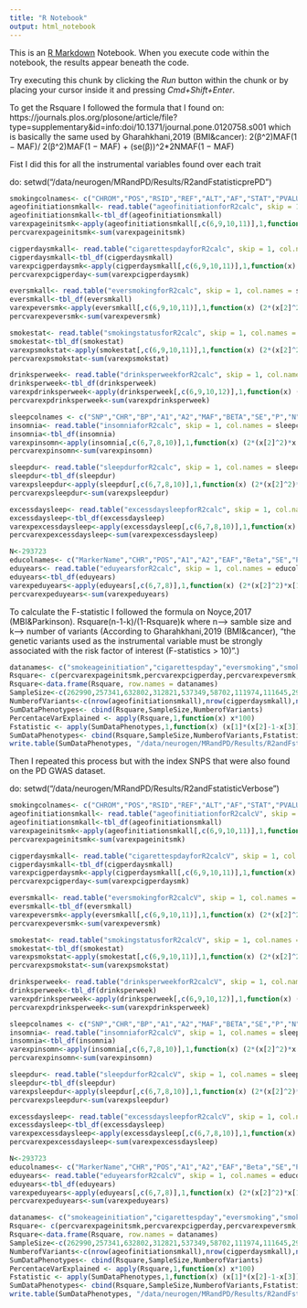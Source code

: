 ```yaml
---
title: "R Notebook"
output: html_notebook
---
```


This is an [R Markdown](http://rmarkdown.rstudio.com) Notebook. When you execute code within the notebook, the results appear beneath the code. 

Try executing this chunk by clicking the *Run* button within the chunk or by placing your cursor inside it and pressing *Cmd+Shift+Enter*. 

To get the Rsquare I followed the formula that I found on: https://journals.plos.org/plosone/article/file?type=supplementary&id=info:doi/10.1371/journal.pone.0120758.s001 which is basically the same used by Gharahkhani,2019 (BMI&cancer):
2(β^2)MAF(1 − MAF)/ 2(β^2)MAF(1 − MAF) + (se(β))^2*2NMAF(1 − MAF)

Fist I did this for all the instrumental variables found over each trait

do: setwd("/data/neurogen/MRandPD/Results/R2andFstatisticprePD")

```r
smokingcolnames<- c("CHROM","POS","RSID","REF","ALT","AF","STAT","PVALUE","BETA","SE","N","EFFECTIVE_N","Number_of_Studies","ANNO","ANNOFULL")
ageofinitiationsmkall<- read.table("ageofinitiationforR2calc", skip = 1, col.names = smokingcolnames)
ageofinitiationsmkall<-tbl_df(ageofinitiationsmkall)
varexpageinitsmk<-apply(ageofinitiationsmkall[,c(6,9,10,11)],1,function(x) (2*(x[2]^2)*x[1]*(1-x[1]))/((2*(x[2]^2)*x[1]*(1-x[1]))+((x[3]^2)*2*x[4]*x[1]*(1-x[1]))))
percvarexpageinitsmk<-sum(varexpageinitsmk)

cigperdaysmkall<- read.table("cigarettespdayforR2calc", skip = 1, col.names = smokingcolnames)
cigperdaysmkall<-tbl_df(cigperdaysmkall)
varexpcigperdaysmk<-apply(cigperdaysmkall[,c(6,9,10,11)],1,function(x) (2*(x[2]^2)*x[1]*(1-x[1]))/((2*(x[2]^2)*x[1]*(1-x[1]))+((x[3]^2)*2*x[4]*x[1]*(1-x[1]))))
percvarexpcigperday<-sum(varexpcigperdaysmk)

eversmkall<- read.table("eversmokingforR2calc", skip = 1, col.names = smokingcolnames)
eversmkall<-tbl_df(eversmkall)
varexpeversmk<-apply(eversmkall[,c(6,9,10,11)],1,function(x) (2*(x[2]^2)*x[1]*(1-x[1]))/((2*(x[2]^2)*x[1]*(1-x[1]))+((x[3]^2)*2*x[4]*x[1]*(1-x[1]))))
percvarexpeversmk<-sum(varexpeversmk)

smokestat<- read.table("smokingstatusforR2calc", skip = 1, col.names = smokingcolnames)
smokestat<-tbl_df(smokestat)
varexpsmokstat<-apply(smokestat[,c(6,9,10,11)],1,function(x) (2*(x[2]^2)*x[1]*(1-x[1]))/((2*(x[2]^2)*x[1]*(1-x[1]))+((x[3]^2)*2*x[4]*x[1]*(1-x[1]))))
percvarexpsmokstat<-sum(varexpsmokstat)
```

```r
drinksperweek<- read.table("drinksperweekforR2calc", skip = 1, col.names = smokingcolnames)
drinksperweek<-tbl_df(drinksperweek)
varexpdrinksperweek<-apply(drinksperweek[,c(6,9,10,12)],1,function(x) (2*(x[2]^2)*x[1]*(1-x[1]))/((2*(x[2]^2)*x[1]*(1-x[1]))+((x[3]^2)*2*x[4]*x[1]*(1-x[1]))))
percvarexpdrinksperweek<-sum(varexpdrinksperweek)
```

```r
sleepcolnames <- c("SNP","CHR","BP","A1","A2","MAF","BETA","SE","P","N")
insomnia<- read.table("insomniaforR2calc", skip = 1, col.names = sleepcolnames)
insomnia<-tbl_df(insomnia)
varexpinsomn<-apply(insomnia[,c(6,7,8,10)],1,function(x) (2*(x[2]^2)*x[1]*(1-x[1]))/((2*(x[2]^2)*x[1]*(1-x[1]))+((x[3]^2)*2*x[4]*x[1]*(1-x[1]))))
percvarexpinsomn<-sum(varexpinsomn)

sleepdur<- read.table("sleepdurforR2calc", skip = 1, col.names = sleepcolnames)
sleepdur<-tbl_df(sleepdur)
varexpsleepdur<-apply(sleepdur[,c(6,7,8,10)],1,function(x) (2*(x[2]^2)*x[1]*(1-x[1]))/((2*(x[2]^2)*x[1]*(1-x[1]))+((x[3]^2)*2*x[4]*x[1]*(1-x[1]))))
percvarexpsleepdur<-sum(varexpsleepdur)

excessdaysleep<- read.table("excessdaysleepforR2calc", skip = 1, col.names = sleepcolnames)
excessdaysleep<-tbl_df(excessdaysleep)
varexpexcessdaysleep<-apply(excessdaysleep[,c(6,7,8,10)],1,function(x) (2*(x[2]^2)*x[1]*(1-x[1]))/((2*(x[2]^2)*x[1]*(1-x[1]))+((x[3]^2)*2*x[4]*x[1]*(1-x[1]))))
percvarexpexcessdaysleep<-sum(varexpexcessdaysleep)
```

```r
N<-293723
educolnames<- c("MarkerName","CHR","POS","A1","A2","EAF","Beta","SE","Pval")
eduyears<- read.table("eduyearsforR2calc", skip = 1, col.names = educolnames)
eduyears<-tbl_df(eduyears)
varexpeduyears<-apply(eduyears[,c(6,7,8)],1,function(x) (2*(x[2]^2)*x[1]*(1-x[1]))/((2*(x[2]^2)*x[1]*(1-x[1]))+((x[3]^2)*2*N*x[1]*(1-x[1]))))
percvarexpeduyears<-sum(varexpeduyears)
```

To calculate the F-statistic I followed the formula on Noyce,2017 (MBI&Parkinson). Rsquare(n-1-k)/(1-Rsquare)k
where n--> samble size and k--> number of variants
(According to Gharahkhani,2019 (BMI&cancer), "the genetic variants used as the instrumental variable must be strongly associated with the risk factor of interest (F-statistics > 10)".)

```r
datanames<- c("smokeageinitiation","cigarettespday","eversmoking","smokingstatus","drinksperweek","insomnia","sleepduration","excessivedaysleep","eduyears")
Rsquare<- c(percvarexpageinitsmk,percvarexpcigperday,percvarexpeversmk,percvarexpsmokstat,percvarexpdrinksperweek,percvarexpinsomn,percvarexpsleepdur,percvarexpexcessdaysleep,percvarexpeduyears)
Rsquare<-data.frame(Rsquare, row.names = datanames)
SampleSize<-c(262990,257341,632802,312821,537349,58702,111974,111645,293723)
NumberofVariants<-c(nrow(ageofinitiationsmkall),nrow(cigperdaysmkall),nrow(eversmkall),nrow(smokestat),nrow(drinksperweek),nrow(insomnia),nrow(sleepdur),nrow(excessdaysleep),nrow(eduyears))
SumDataPhenotypes<- cbind(Rsquare,SampleSize,NumberofVariants)
PercentaceVarExplained <- apply(Rsquare,1,function(x) x*100)
Fstatistic <- apply(SumDataPhenotypes,1,function(x) (x[1]*(x[2]-1-x[3]))/((1-x[1])*x[3]))
SumDataPhenotypes<- cbind(Rsquare,SampleSize,NumberofVariants,Fstatistic,PercentaceVarExplained)
write.table(SumDataPhenotypes, "/data/neurogen/MRandPD/Results/R2andFstatisticprePD/RsqFstatprePD.txt", sep="\t")
```



Then I repeated this process but with the index SNPS that were also found on the PD GWAS dataset.

do: setwd("/data/neurogen/MRandPD/Results/R2andFstatisticVerbose")
```r
smokingcolnames<- c("CHROM","POS","RSID","REF","ALT","AF","STAT","PVALUE","BETA","SE","N","EFFECTIVE_N","Number_of_Studies","ANNO","ANNOFULL")
ageofinitiationsmkall<- read.table("ageofinitiationforR2calcV", skip = 1, col.names = smokingcolnames)
ageofinitiationsmkall<-tbl_df(ageofinitiationsmkall)
varexpageinitsmk<-apply(ageofinitiationsmkall[,c(6,9,10,11)],1,function(x) (2*(x[2]^2)*x[1]*(1-x[1]))/((2*(x[2]^2)*x[1]*(1-x[1]))+((x[3]^2)*2*x[4]*x[1]*(1-x[1]))))
percvarexpageinitsmk<-sum(varexpageinitsmk)

cigperdaysmkall<- read.table("cigarettespdayforR2calcV", skip = 1, col.names = smokingcolnames)
cigperdaysmkall<-tbl_df(cigperdaysmkall)
varexpcigperdaysmk<-apply(cigperdaysmkall[,c(6,9,10,11)],1,function(x) (2*(x[2]^2)*x[1]*(1-x[1]))/((2*(x[2]^2)*x[1]*(1-x[1]))+((x[3]^2)*2*x[4]*x[1]*(1-x[1]))))
percvarexpcigperday<-sum(varexpcigperdaysmk)

eversmkall<- read.table("eversmokingforR2calcV", skip = 1, col.names = smokingcolnames)
eversmkall<-tbl_df(eversmkall)
varexpeversmk<-apply(eversmkall[,c(6,9,10,11)],1,function(x) (2*(x[2]^2)*x[1]*(1-x[1]))/((2*(x[2]^2)*x[1]*(1-x[1]))+((x[3]^2)*2*x[4]*x[1]*(1-x[1]))))
percvarexpeversmk<-sum(varexpeversmk)

smokestat<- read.table("smokingstatusforR2calcV", skip = 1, col.names = smokingcolnames)
smokestat<-tbl_df(smokestat)
varexpsmokstat<-apply(smokestat[,c(6,9,10,11)],1,function(x) (2*(x[2]^2)*x[1]*(1-x[1]))/((2*(x[2]^2)*x[1]*(1-x[1]))+((x[3]^2)*2*x[4]*x[1]*(1-x[1]))))
percvarexpsmokstat<-sum(varexpsmokstat)
```

```r
drinksperweek<- read.table("drinksperweekforR2calcV", skip = 1, col.names = smokingcolnames)
drinksperweek<-tbl_df(drinksperweek)
varexpdrinksperweek<-apply(drinksperweek[,c(6,9,10,12)],1,function(x) (2*(x[2]^2)*x[1]*(1-x[1]))/((2*(x[2]^2)*x[1]*(1-x[1]))+((x[3]^2)*2*x[4]*x[1]*(1-x[1]))))
percvarexpdrinksperweek<-sum(varexpdrinksperweek)
```

```r
sleepcolnames <- c("SNP","CHR","BP","A1","A2","MAF","BETA","SE","P","N")
insomnia<- read.table("insomniaforR2calcV", skip = 1, col.names = sleepcolnames)
insomnia<-tbl_df(insomnia)
varexpinsomn<-apply(insomnia[,c(6,7,8,10)],1,function(x) (2*(x[2]^2)*x[1]*(1-x[1]))/((2*(x[2]^2)*x[1]*(1-x[1]))+((x[3]^2)*2*x[4]*x[1]*(1-x[1]))))
percvarexpinsomn<-sum(varexpinsomn)

sleepdur<- read.table("sleepdurforR2calcV", skip = 1, col.names = sleepcolnames)
sleepdur<-tbl_df(sleepdur)
varexpsleepdur<-apply(sleepdur[,c(6,7,8,10)],1,function(x) (2*(x[2]^2)*x[1]*(1-x[1]))/((2*(x[2]^2)*x[1]*(1-x[1]))+((x[3]^2)*2*x[4]*x[1]*(1-x[1]))))
percvarexpsleepdur<-sum(varexpsleepdur)

excessdaysleep<- read.table("excessdaysleepforR2calcV", skip = 1, col.names = sleepcolnames)
excessdaysleep<-tbl_df(excessdaysleep)
varexpexcessdaysleep<-apply(excessdaysleep[,c(6,7,8,10)],1,function(x) (2*(x[2]^2)*x[1]*(1-x[1]))/((2*(x[2]^2)*x[1]*(1-x[1]))+((x[3]^2)*2*x[4]*x[1]*(1-x[1]))))
percvarexpexcessdaysleep<-sum(varexpexcessdaysleep)
```

```r
N<-293723
educolnames<- c("MarkerName","CHR","POS","A1","A2","EAF","Beta","SE","Pval")
eduyears<- read.table("eduyearsforR2calcV", skip = 1, col.names = educolnames)
eduyears<-tbl_df(eduyears)
varexpeduyears<-apply(eduyears[,c(6,7,8)],1,function(x) (2*(x[2]^2)*x[1]*(1-x[1]))/((2*(x[2]^2)*x[1]*(1-x[1]))+((x[3]^2)*2*N*x[1]*(1-x[1]))))
percvarexpeduyears<-sum(varexpeduyears)
```

```r
datanames<- c("smokeageinitiation","cigarettespday","eversmoking","smokingstatus","drinksperweek","insomnia","sleepduration","excessivedaysleep","eduyears")
Rsquare<- c(percvarexpageinitsmk,percvarexpcigperday,percvarexpeversmk,percvarexpsmokstat,percvarexpdrinksperweek,percvarexpinsomn,percvarexpsleepdur,percvarexpexcessdaysleep,percvarexpeduyears)
Rsquare<-data.frame(Rsquare, row.names = datanames)
SampleSize<-c(262990,257341,632802,312821,537349,58702,111974,111645,293723)
NumberofVariants<-c(nrow(ageofinitiationsmkall),nrow(cigperdaysmkall),nrow(eversmkall),nrow(smokestat),nrow(drinksperweek),nrow(insomnia),nrow(sleepdur),nrow(excessdaysleep),nrow(eduyears))
SumDataPhenotypes<- cbind(Rsquare,SampleSize,NumberofVariants)
PercentaceVarExplained <- apply(Rsquare,1,function(x) x*100)
Fstatistic <- apply(SumDataPhenotypes,1,function(x) (x[1]*(x[2]-1-x[3]))/((1-x[1])*x[3]))
SumDataPhenotypes<- cbind(Rsquare,SampleSize,NumberofVariants,Fstatistic,PercentaceVarExplained)
write.table(SumDataPhenotypes, "/data/neurogen/MRandPD/Results/R2andFstatisticVerbose/RsqFstatvD.txt")
```


